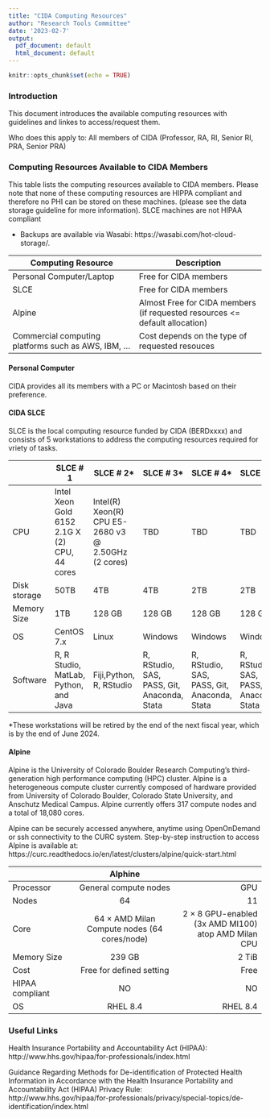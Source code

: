 ```yaml
---
title: "CIDA Computing Resources"
author: "Research Tools Committee"
date: '2023-02-7'
output:
  pdf_document: default
  html_document: default
---
```


```r
knitr::opts_chunk$set(echo = TRUE)
```


### Introduction

This document introduces the available computing resources with guidelines and linkes to access/request them. 

Who does this apply to: All members of CIDA (Professor, RA, RI, Senior RI, PRA, Senior PRA)



### Computing Resources Available to CIDA Members
This table lists the computing resources available to CIDA members. Please note that  none of these computing resources are HIPPA compliant and therefore no PHI can be stored on these machines. (please see the data storage guideline for more information).
SLCE machines are not HIPAA compliant 

*	Backups are available via Wasabi: https://wasabi.com/hot-cloud-storage/. 



| Computing Resource | Description |
| --- | --- |
| Personal Computer/Laptop | Free for CIDA members|
| SLCE | Free for CIDA members|
| Alpine | Almost Free for CIDA members (if requested resources <= default allocation)|
| Commercial computing platforms such as AWS, IBM, ... | Cost depends on the type of requested resouces |

#### Personal Computer\

CIDA provides all its members with a PC or Macintosh based on their preference.  
    

#### CIDA SLCE \
SLCE is the local computing resource funded by CIDA (BERDxxxx) and consists of 5 workstations to address the computing resources required for vriety of tasks. 




| |SLCE # 1|SLCE # 2*| SLCE # 3*| SLCE # 4*| SLCE # 5*| 
| --- | --- |---| --- |---| --- |
|CPU | Intel Xeon Gold 6152 2.1G X (2) CPU, 44 cores|Intel(R) Xeon(R) CPU E5-2680 v3 @ 2.50GHz (2 cores)|TBD|TBD|TBD
|Disk storage|50TB|4TB|4TB|2TB|2TB|
|Memory Size | 1TB | 128 GB| 128 GB| 128 GB| 128 GB|
|OS |CentOS 7.x |Linux|Windows|Windows|Windows|
|Software|R, R Studio, MatLab, Python, and Java|Fiji,Python, R, RStudio|R, RStudio, SAS, PASS, Git, Anaconda, Stata|R, RStudio, SAS, PASS, Git, Anaconda, Stata|R, RStudio, SAS, PASS, Git, Anaconda, Stata|

*These workstations will be retired by the end of the next fiscal year, which is by the end of June 2024.


#### Alpine\
Alpine is the University of Colorado Boulder Research Computing’s third-generation high performance computing (HPC) cluster. Alpine is a heterogeneous compute cluster currently composed of hardware provided from University of Colorado Boulder, Colorado State University, and Anschutz Medical Campus. Alpine currently offers 317 compute nodes and a total of 18,080 cores.

Alpine can be securely accessed anywhere, anytime using OpenOnDemand or ssh connectivity to the CURC system. Step-by-step instruction to access Alpine is available at:  https://curc.readthedocs.io/en/latest/clusters/alpine/quick-start.html  
 

|| Alphine   || 
|---| :---: |---:|
|Processor |General compute nodes|GPU | 
| Nodes |  64 |11 | 
|Core  |64 × AMD Milan Compute nodes (64 cores/node) |2 × 8 GPU-enabled (3x AMD MI100) atop AMD Milan CPU |
|Memory Size | 239 GB | 2 TiB  |
|Cost | Free for defined setting |Free | 
|HIPAA compliant |NO |NO | NO  |
|OS |RHEL 8.4 |RHEL 8.4 |



    
### Useful Links
Health Insurance Portability and Accountability Act (HIPAA):  
http://www.hhs.gov/hipaa/for-professionals/index.html


Guidance Regarding Methods for De-identification of Protected Health Information in Accordance with the Health Insurance Portability and Accountability Act (HIPAA) Privacy Rule:  
http://www.hhs.gov/hipaa/for-professionals/privacy/special-topics/de-identification/index.html
